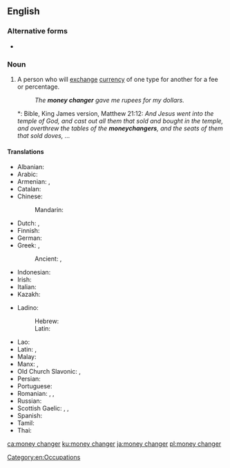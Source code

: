 {{also|moneychanger}}
==English==

===Alternative forms===
* {{l|en|moneychanger}}

===Noun===
{{en-noun}}

# A person who will [[exchange]] [[currency]] of one type for another for a fee or percentage.
#: ''The '''money changer''' gave me rupees for my dollars.''
#*: Bible, King James version, Matthew 21:12: ''And Jesus went into the temple of God, and cast out all them that sold and bought in the temple, and overthrew the tables of the '''moneychangers''', and the seats of them that sold doves, …''

====Translations====
{{trans-top|person who will exchange currency}}
* Albanian: {{t-needed|sq}}
* Arabic: {{t|ar|صَرَّاف|m}}
* Armenian: {{t+|hy|լումայափոխ}}, {{t+|hy|դրամափոխ}}
* Catalan: {{t+|ca|canvista|m|f}}
* Chinese:
*: Mandarin: {{t-needed|cmn}}
* Dutch: {{t|nl|geldwisselaar|m}}, {{t+|nl|wisselaar|m}}
* Finnish: {{t|fi|rahanvaihtaja}}
* German: {{t|de|Geldwechsler|m}}
* Greek: {{t+|el|αργυραμοιβός|m}}, {{t+|el|σαράφης|m}}
*: Ancient: {{t|grc|ἀργυραμοιβός|m}}, {{t|grc|κολλυβιστής|m}}
* Indonesian: {{t|id|penukar uang}}
* Irish: {{t|ga|malartóir airgid|m}}
* Italian: {{t|it|scambista|m}}
* Kazakh: {{t-needed|kk}}
{{trans-mid}}
* Ladino:
*: Hebrew: {{t|lad|סאראף|m|sc=Hebr}}
*: Latin: {{t|lad|saraf|m}}
* Lao: {{t-needed|lo}}
* Latin: {{t|la|nummulārius|m}}, {{t|la|argentārius|m}}
* Malay: {{t|ms|pengurup wang}}
* Manx: {{t|gv|maylartagh argid|m}}, {{t|gv|caghlaader argid|m}}
* Old Church Slavonic: {{t|cu|пѣнѧжьникъ|m}}, {{t|cu|тръжьникъ|m}}
* Persian: {{t+|fa|صراف|tr=sarrâf|sc=fa-Arab}}
* Portuguese: {{t+|pt|cambista|m|f}}
* Romanian: {{t|ro|cambist|m}}, {{t|ro|cambistă|f}}, {{t+|ro|zaraf|m}} {{qualifier|dated}}
* Russian: {{t+|ru|меня́ла|m|f}}
* Scottish Gaelic: {{t|gd|malairtiche-airgid|m}}, {{t|gd|neach-malairt|m}}, {{t|gd|neach-malairt airgid|m}}
* Spanish: {{t+|es|cambista|m|f}}
* Tamil: {{t-needed|ta}}
* Thai: {{t|th|คนแลกเงิน|tr=kon lâek ngern|sc=Thai}}
{{trans-bottom}}

[[Category:en:Occupations]]

[[ca:money changer]]
[[ku:money changer]]
[[ja:money changer]]
[[pl:money changer]]